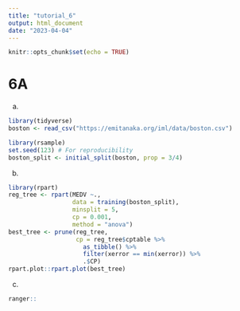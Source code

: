 ```yaml
---
title: "tutorial_6"
output: html_document
date: "2023-04-04"
---
```


```r
knitr::opts_chunk$set(echo = TRUE)
```

# 6A

a. 

```r
library(tidyverse)
boston <- read_csv("https://emitanaka.org/iml/data/boston.csv")
```

```r
library(rsample)
set.seed(123) # For reproducibility
boston_split <- initial_split(boston, prop = 3/4)
```

b.

```r
library(rpart)
reg_tree <- rpart(MEDV ~.,
                  data = training(boston_split),
                  minsplit = 5,
                  cp = 0.001,
                  method = "anova")
best_tree <- prune(reg_tree, 
                   cp = reg_tree$cptable %>%
                     as_tibble() %>%
                     filter(xerror == min(xerror)) %>%
                     .$CP)
rpart.plot::rpart.plot(best_tree)
```
c.

```r
ranger::
```

